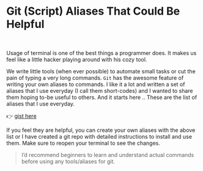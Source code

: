 # Git (Script) Aliases That Could Be Helpful

<br/>

Usage of terminal is one of the best things a programmer does. It makes us feel like a little hacker playing around with his cozy tool.

We write little tools (when ever possible) to automate small tasks or cut the pain of typing a very long commands. `Git` has the awesome feature of writing your own aliases to commands. I like it a lot and written a set of aliases that I use everyday (I call them short-codes) and I wanted to share them hoping to-be useful to others.
And it starts here ..
These are the list of aliases that I use everyday.

 👉 [gist here](https://gist.github.com/SarathSantoshDamaraju/3e1e85e2c3a8c3b3ccb5cbac937f2bef)

If you feel they are helpful, you can create your own aliases with the above list or I have created a git repo with detailed instructions to install and use them.
Make sure to reopen your terminal to see the changes.


> I’d recommend beginners to learn and understand actual commands before using any tools/aliases for git.
